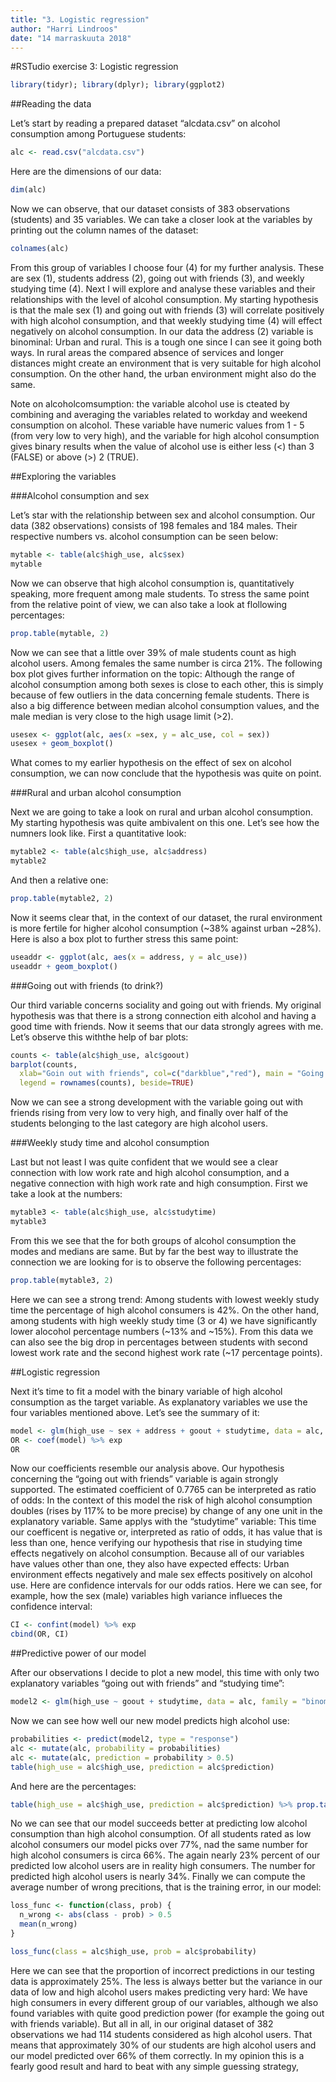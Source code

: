 ```yaml
---
title: "3. Logistic regression"
author: "Harri Lindroos"
date: "14 marraskuuta 2018"
---
```


#RSTudio exercise 3: Logistic regression

```r
library(tidyr); library(dplyr); library(ggplot2)
```

##Reading the data

Let's start by reading a prepared dataset "alcdata.csv" on alcohol consumption among Portuguese students:

```r
alc <- read.csv("alcdata.csv")
```

Here are the dimensions of our data:

```r
dim(alc)
```


Now we can observe, that our dataset consists of 383 observations (students) and 35 variables. We can take a closer look at the variables by printing out the column names of the dataset:

```r
colnames(alc)
```

From this group of variables I choose four (4) for my further analysis. These are sex (1), students address (2), going out with friends (3), and weekly studying time (4). Next I will explore and analyse these variables and their relationships with the level of alcohol consumption. My starting hypothesis is that the male sex (1) and going out with friends (3) will correlate positively with high alcohol consumption, and that weekly studying time (4) will effect negatively on alcohol consumption. In our data the address (2) variable is binominal: Urban and rural. This is a tough one since I can see it going both ways. In rural areas the compared absence of services and longer distances might create an environment that is very suitable for high alcohol consumption. On the other hand, the urban environment might also do the same.

Note on alcoholcomsumption: the variable alcohol use is cteated by combining and averaging the variables related to workday and weekend consumption on alcohol. These variable have numeric values from 1 - 5 (from very low to very high), and the variable for high alcohol consumption gives binary results when the value of alcohol use is either less (<) than 3 (FALSE) or above (>) 2 (TRUE).

##Exploring the variables

###Alcohol consumption and sex

Let's star with the relationship between sex and alcohol consumption. Our data (382 observations) consists of 198 females and 184 males. Their respective numbers vs. alcohol consumption can be seen below: 

```r
mytable <- table(alc$high_use, alc$sex)
mytable
```

Now we can observe that high alcohol consumption is, quantitatively speaking, more frequent among male students. To stress the same point from the relative point of view, we can also take a look at flollowing percentages:

```r
prop.table(mytable, 2)
```

Now we can see that a little over 39% of male students count as high alcohol users. Among females the same number is circa 21%. The following box plot gives further information on the topic: Although the range of alcohol consumption among both sexes is close to each other, this is simply because of few outliers in the data concerning female students. There is also a big difference between median alcohol consumption values, and the male median is very close to the high usage limit (>2).

```r
usesex <- ggplot(alc, aes(x =sex, y = alc_use, col = sex))
usesex + geom_boxplot()
```

What comes to my earlier hypothesis on the effect of sex on alcohol consumption, we can now conclude that the hypothesis was quite on point.

###Rural and urban alcohol consumption

Next we are going to take a look on rural and urban alcohol consumption. My starting hypothesis was quite ambivalent on this one. Let's see how the numners look like. First a quantitative look:  

```r
mytable2 <- table(alc$high_use, alc$address)
mytable2
```

And then a relative one:


```r
prop.table(mytable2, 2)
```

Now it seems clear that, in the context of our dataset, the rural environment is more fertile for higher alcohol consumption (~38% against urban ~28%). Here is also a box plot to further stress this same point:

```r
useaddr <- ggplot(alc, aes(x = address, y = alc_use))
useaddr + geom_boxplot()
```

###Going out with friends (to drink?)

Our third variable concerns sociality and going out with friends. My original hypothesis was that there is a strong connection eith alcohol and having a good time with friends. Now it seems that our data strongly agrees with me. Let's observe this withthe help of bar plots:

```r
counts <- table(alc$high_use, alc$goout)
barplot(counts,
  xlab="Goin out with friends", col=c("darkblue","red"), main = "Going out with friends and alcohol consumption",
  legend = rownames(counts), beside=TRUE)
```

Now we can see a strong development with the variable going out with friends rising from very low to very high, and finally over half of the students belonging to the last category are high alcohol users.

###Weekly study time and alcohol consumption

Last but not least I was quite confident that we would see a clear connection with low work rate and high alcohol consumption, and a negative connection with high work rate and high consumption. First we take a look at the numbers:


```r
mytable3 <- table(alc$high_use, alc$studytime)
mytable3
```

From this we see that the for both groups of alcohol consumption the modes and medians are same. But by far the best way to illustrate the connection we are looking for is to observe the following percentages:

```r
prop.table(mytable3, 2)
```

Here we can see a strong trend: Among students with lowest weekly study time the percentage of high alcohol consumers is 42%. On the other hand, among students with high weekly study time (3 or 4) we have significantly lower alocohol percentage numbers (~13% and ~15%). From this data we can also see the big drop in percentages between students with second lowest work rate and the second highest work rate (~17 percentage points).

##Logistic regression

Next it's time to fit a model with the binary variable of high alcohol consumption as the target variable. As explanatory variables we use the four variables mentioned above. Let's see the summary of it: 

```r
model <- glm(high_use ~ sex + address + goout + studytime, data = alc, family = "binomial")
OR <- coef(model) %>% exp
OR
```

Now our coefficients resemble our analysis above. Our hypothesis concerning the "going out with friends" variable is again strongly supported. The estimated coefficient of 0.7765 can be interpreted as ratio of odds: In the context of this model the risk of high alcohol consumption doubles (rises by 117% to be more precise) by change of any one unit in the explanatory variable. Same applys with the "studytime" variable: This time our coefficent is negative or, interpreted as ratio of odds, it has value that is less than one, hence verifying our hypothesis that rise in studying time effects negatively on alcohol consumption. Because all of our variables have values other than one, they also have expected effects: Urban environment effects negatively and male sex effects positively on alcohol use. Here are confidence intervals for our odds ratios. Here we can see, for example, how the sex (male) variables high variance influeces the confidence interval:

```r
CI <- confint(model) %>% exp
cbind(OR, CI)
```

##Predictive power of our model

After our observations I decide to plot a new model, this time with only two explanatory variables "going out with friends" and "studying time":

```r
model2 <- glm(high_use ~ goout + studytime, data = alc, family = "binomial")
```

Now we can see how well our new model predicts high alcohol use:

```r
probabilities <- predict(model2, type = "response")
alc <- mutate(alc, probability = probabilities)
alc <- mutate(alc, prediction = probability > 0.5)
table(high_use = alc$high_use, prediction = alc$prediction)
```

And here are the percentages:


```r
table(high_use = alc$high_use, prediction = alc$prediction) %>% prop.table(2)
```

No we can see that our model succeeds better at predicting low alcohol consumption than high alcohol consumption. Of all students rated as low alcohol consumers our model picks over 77%, nad the same number for high alcohol consumers is circa 66%. The again nearly 23% percent of our predicted low alcohol users are in reality high consumers. The number for predicted high alcohol users is nearly 34%. Finally we can compute the average number of wrong precitions, that is the training error, in our model:


```r
loss_func <- function(class, prob) {
  n_wrong <- abs(class - prob) > 0.5
  mean(n_wrong)
}

loss_func(class = alc$high_use, prob = alc$probability)


```

Here we can see that the proportion of incorrect predictions in our testing data is approximately 25%. The less is always better but the variance in our data of low and high alcohol users makes predicting very hard: We have high consumers in every different group of our variables, although we also found variables with quite good prediction power (for example the going out with friends variable). But all in all, in our original dataset of 382 observations we had 114 students considered as high alcohol users. That means that approximately 30% of our students are high alcohol users and our model predicted over 66% of them correctly. In my opinion this is a fearly good result and hard to beat with any simple guessing strategy,  


